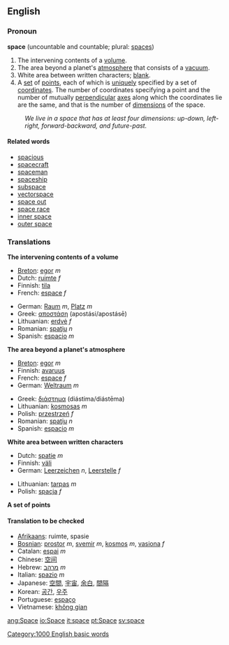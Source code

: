==English==
{{Punctuation marks}}
=== Pronoun ===
'''space''' (uncountable and countable; plural: [[spaces]])

#The intervening contents of a [[volume]].
#The area beyond a planet's [[atmosphere]] that consists of a [[vacuum]].
#White area between written characters; [[blank]].
#A [[set]] of [[point]]s, each of which is [[unique]]ly specified by a set of [[coordinate]]s.  The number of coordinates specifying a point and the number of mutually [[perpendicular]] [[axis|axes]] along which the coordinates lie are the same, and that is the number of [[dimension]]s of the space.
:''We live in a space that has at least four dimensions: up-down, left-right, forward-backward, and future-past.''

==== Related words ====
*[[spacious]]
*[[spacecraft]]
*[[spaceman]]
*[[spaceship]]
*[[subspace]]
*[[vectorspace]]
*[[space out]]
*[[space race]]
*[[inner space]]
*[[outer space]]

=== Translations ===
'''The intervening contents of a volume'''
{{top}}
*[[Breton]]: [[egor]] ''m''
*Dutch: [[ruimte]] ''f''
*Finnish: [[tila]]
*French: [[espace]] ''f''
{{mid}}
*German: [[Raum]] ''m'', [[Platz]] ''m''
*Greek: [[αποστάση]] (apostási/apostásē)
*Lithuanian: [[erdvė]] ''f''
*Romanian: [[spaţiu]] ''n''
*Spanish: [[espacio]] ''m''
{{bottom}}

'''The area beyond a planet's atmosphere'''
{{top}}
*[[Breton]]: [[egor]] ''m''
*Finnish: [[avaruus]]
*French: [[espace]] ''f''
*German: [[Weltraum]] ''m''
{{mid}}
*Greek: [[διάστημα]] (diástima/diástēma)
*Lithuanian: [[kosmosas]] ''m''
*Polish: [[przestrzeń]] ''f''
*Romanian: [[spaţiu]] ''n''
*Spanish: [[espacio]] ''m''
{{bottom}}

'''White area between written characters'''
{{top}}
*Dutch: [[spatie]] ''m''
*Finnish: [[väli]]
*German: [[Leerzeichen]] ''n'', [[Leerstelle]] ''f''
{{mid}}
*Lithuanian: [[tarpas]] ''m''
*Polish: [[spacja]] ''f''
{{bottom}}

'''A set of points'''
{{top}}
{{mid}}
{{bottom}}

====Translation to be checked====
{{checktrans}}
*[[Afrikaans]]: ruimte, spasie
*[[Bosnian]]: [[prostor]] ''m'', [[svemir]] ''m'', [[kosmos]] ''m'', [[vasiona]] ''f''
*Catalan: [[espai]] ''m''
*Chinese: [[空间]]
*Hebrew: [[מרהב]] ''m''
*Italian: [[spazio]] ''m''
*Japanese: [[空間]], [[宇宙]], [[余白]], [[間隔]]
*Korean: [[공간]], [[우주]]
*Portuguese: [[espaço]]
*Vietnamese: [[không gian]]

[[Category:1000 English basic words]]

[[ang:Space]]
[[io:Space]]
[[it:space]]
[[pt:Space]]
[[sv:space]]